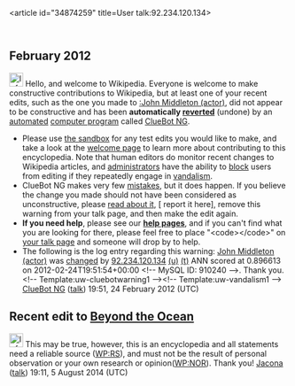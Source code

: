 <article id="34874259" title=User talk:92.234.120.134>
	<talkpage id="34874259" title="User talk:92.234.120.134">


== February 2012 ==
[[Image:Information.svg|left|25px|alt=|link=]] Hello, and welcome to Wikipedia. Everyone is welcome to make constructive contributions to Wikipedia, but at least one of your recent edits, such as the one you made to [[:John Middleton (actor)]], did not appear to be constructive and has been '''automatically [[Help:Reverting|reverted]]''' (undone) by an [[automated]] [[computer program]] called [[User:ClueBot NG|ClueBot NG]]. 
* Please use [[Wikipedia:Sandbox|the sandbox]] for any test edits you would like to make, and take a look at the [[Wikipedia:Introduction|welcome page]] to learn more about contributing to this encyclopedia. Note that human editors do monitor recent changes to Wikipedia articles, and [[WP:ADMINS|administrators]] have the ability to [[WP:BLOCK|block]] users from editing if they repeatedly engage in [[WP:vandalism|vandalism]].
* ClueBot NG makes very few [[User:ClueBot NG#Information About False Positives|mistakes]], but it does happen. If you believe the change you made should not have been considered as unconstructive, please [[User:ClueBot NG#Information About False Positives|read about it]], [{{User:ClueBot NG/Warnings/FPReport|910240}} report it here], remove this warning from your talk page, and then make the edit again.
*'''If you need help''', please see our '''[[Help:Contents|help pages]]''', and if you can't find what you are looking for there, please feel free to place &quot;&lt;code&gt;{{tl|helpme}}&lt;/code&gt;&quot; on [[Special:MyTalk|your talk page]] and someone will drop by to help.
* The following is the log entry regarding this warning: [[John Middleton (actor)]] was [http://en.wikipedia.org/w/index.php?title=John+Middleton+%28actor%29&amp;diff=478654885&amp;oldid=469831425 changed] by [[Special:Contributions/92.234.120.134|92.234.120.134]] [[User:92.234.120.134|(u)]] [[User talk:92.234.120.134|(t)]] ANN scored at 0.896613 on 2012-02-24T19:51:54+00:00 &lt;!-- MySQL ID: 910240 --&gt;. Thank you. &lt;!-- Template:uw-cluebotwarning1 --&gt;&lt;!-- Template:uw-vandalism1 --&gt; [[User:ClueBot NG|ClueBot NG]] ([[User talk:ClueBot NG|talk]]) 19:51, 24 February 2012 (UTC)

==Recent edit to [[Beyond the Ocean]]==
[[Image:Information.svg|25px]] This may be true, however, this is an encyclopedia and all statements need a reliable source ([[WP:RS]]), and must not be the result of personal observation or your own research or opinion([[WP:NOR]]). 
Thank you! [[User:JaconaFrere|Jacona]] ([[User talk:JaconaFrere|talk]]) 19:11, 5 August 2014 (UTC)
	</talkpage>
</article>